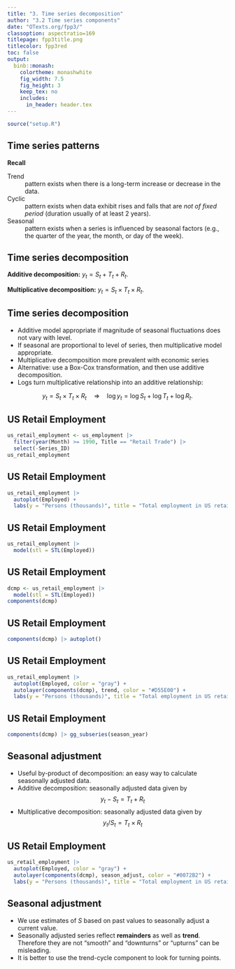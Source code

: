 ```yaml
---
title: "3. Time series decomposition"
author: "3.2 Time series components"
date: "OTexts.org/fpp3/"
classoption: aspectratio=169
titlepage: fpp3title.png
titlecolor: fpp3red
toc: false
output:
  binb::monash:
    colortheme: monashwhite
    fig_width: 7.5
    fig_height: 3
    keep_tex: no
    includes:
      in_header: header.tex
---
```


```r
source("setup.R")
```

## Time series patterns

**Recall**

Trend
:  pattern exists when there is a long-term increase or decrease in the data.

Cyclic
: pattern exists when data exhibit rises and falls that are *not of fixed period* (duration usually of at least 2 years).

Seasonal
: pattern exists when a series is influenced by seasonal factors (e.g., the quarter of the year, the month, or day of the week).

## Time series decomposition

\begin{block}{}\vspace*{-0.3cm}
\[ y_t = f(S_t, T_t, R_t) \]
\end{block}
\begin{tabular}{@{}llp{8cm}@{}}
where & $y_t=$ & data at period $t$ \\
      & $T_t=$ & trend-cycle component at period $t$\\
      & $S_t=$ & seasonal component at period $t$ \\
      & $R_t=$ & remainder component at period $t$
\end{tabular}
\pause

**Additive decomposition:** $y_t = S_t + T_t + R_t.$

**Multiplicative decomposition:** $y_t = S_t \times T_t \times R_t.$

## Time series decomposition
\fontsize{13}{15}\sf

  *  Additive model  appropriate if  magnitude of  seasonal fluctuations does not vary with level.
  *  If seasonal are proportional to level of series, then multiplicative model appropriate.
  *  Multiplicative decomposition more prevalent with economic series
  *  Alternative: use a Box-Cox transformation, and then use additive decomposition.
  *  Logs turn multiplicative relationship into an additive relationship:

$$y_t = S_t \times T_t \times R_t \quad\Rightarrow\quad
\log y_t = \log S_t + \log T_t + \log R_t.
$$

## US Retail Employment
\fontsize{11}{11}\sf

```r
us_retail_employment <- us_employment |>
  filter(year(Month) >= 1990, Title == "Retail Trade") |>
  select(-Series_ID)
us_retail_employment
```

\vspace*{10cm}

## US Retail Employment

```r
us_retail_employment |>
  autoplot(Employed) +
  labs(y = "Persons (thousands)", title = "Total employment in US retail")
```

\vspace*{10cm}

## US Retail Employment
\fontsize{11}{11}\sf

```r
us_retail_employment |>
  model(stl = STL(Employed))
```

\vspace*{10cm}

## US Retail Employment
\fontsize{11}{11}\sf

```r
dcmp <- us_retail_employment |>
  model(stl = STL(Employed))
components(dcmp)
```

\vspace*{10cm}

## US Retail Employment

```r
components(dcmp) |> autoplot()
```

## US Retail Employment

```r
us_retail_employment |>
  autoplot(Employed, color = "gray") +
  autolayer(components(dcmp), trend, color = "#D55E00") +
  labs(y = "Persons (thousands)", title = "Total employment in US retail")
```

\vspace*{10cm}

## US Retail Employment

```r
components(dcmp) |> gg_subseries(season_year)
```

## Seasonal adjustment

  *  Useful by-product of decomposition:  an easy way to calculate seasonally adjusted data.
  *  Additive decomposition: seasonally adjusted data given by
$$y_t - S_t = T_t + R_t$$
  *  Multiplicative decomposition: seasonally adjusted data given by
$$y_t / S_t = T_t \times R_t$$

## US Retail Employment

```r
us_retail_employment |>
  autoplot(Employed, color = "gray") +
  autolayer(components(dcmp), season_adjust, color = "#0072B2") +
  labs(y = "Persons (thousands)", title = "Total employment in US retail")
```

## Seasonal adjustment

  * We use estimates of $S$ based on past values to seasonally adjust a current value.
  *  Seasonally adjusted series reflect **remainders** as well as **trend**. Therefore they are not "smooth" and "downturns" or "upturns" can be misleading.
  *  It is better to use the trend-cycle component to look for turning points.
